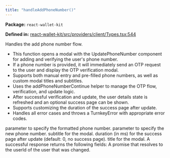 ```yaml
---
title: "handleAddPhoneNumber()"
---
```



<p><strong>Package:</strong> <code>react-wallet-kit</code></p>

<p><strong>Defined in:</strong> <a href="https://github.com/tkhq/sdk/blob/main/packages/react-wallet-kit/src/providers/client/Types.tsx#L544">react-wallet-kit/src/providers/client/Types.tsx:544</a></p>

<H3Bordered text="Overview" />

Handles the add phone number flow.

<ul>
  <li>This function opens a modal with the UpdatePhoneNumber component for adding and verifying the user's phone number.</li>
  <li>If a phone number is provided, it will immediately send an OTP request to the user and display the OTP verification modal.</li>
  <li>Supports both manual entry and pre-filled phone numbers, as well as custom modal titles and subtitles.</li>
  <li>Uses the addPhoneNumberContinue helper to manage the OTP flow, verification, and update logic.</li>
  <li>After successful verification and update, the user details state is refreshed and an optional success page can be shown.</li>
  <li>Supports customizing the duration of the success page after update.</li>
  <li>Handles all error cases and throws a TurnkeyError with appropriate error codes.</li>
</ul>

<H3Bordered text="Parameters" />

<ParamField body="params" type='object' required={false} path="params" >
  <Expandable title="params details">
    <NestedParam parentKey="params" childKey="formattedPhone" type='string' required={false}>
parameter to specify the formatted phone number.
</NestedParam>
    <NestedParam parentKey="params" childKey="phoneNumber" type='string' required={false}>
parameter to specify the new phone number.
</NestedParam>
    <NestedParam parentKey="params" childKey="subTitle" type='string' required={false}>
subtitle for the modal.
</NestedParam>
    <NestedParam parentKey="params" childKey="successPageDuration" type='number' required={false}>
duration (in ms) for the success page after update (default: 0, no success page).
</NestedParam>
    <NestedParam parentKey="params" childKey="title" type='string' required={false}>
title for the modal.
</NestedParam>
  </Expandable>
</ParamField>

<H3Bordered text="Response" />
A successful response returns the following fields:

<ResponseField name="returns" type="string" required={true}>
  A promise that resolves to the userId of the user that was changed.
</ResponseField>
